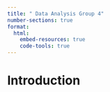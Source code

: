 ```yaml
---
title: " Data Analysis Group 4"
number-sections: true
format: 
  html:
    embed-resources: true
    code-tools: true
---
```


# Introduction
